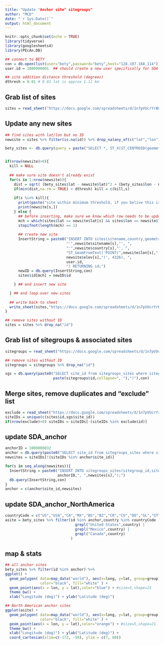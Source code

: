 ```yaml
---
title: "Update "Anchor site" sitegroups"
author: "MCD"
date: "`r Sys.Date()`"
output: html_document
---
```


```r
knitr::opts_chunk$set(echo = TRUE)
library(tidyverse)
library(googlesheets4)
library(PEcAn.DB)

## connect to BETY
con = db.open(list(user="bety",password="bety",host="128.197.168.114"))
user.id = 1000000001  ## should create a new user specifically for SDA site management

## site addition distance threshold (degrees)
dthresh = 0.01 # 0.01 lat is approx 1.11 km
```

## Grab list of sites
```r
sites = read_sheet("https://docs.google.com/spreadsheets/d/1n7pVUcrYrB0S8bqrj77tUNrLHA2c_yqzkZL8mgdVDjs/edit#gid=0","sites")
```


## Update any new sites
```r
## find sites with lat/lon but no ID
newsite = sites %>% filter(is.na(id)) %>% drop_na(any_of(c("lat","lon")))

bety_sites <- db.query(query = paste("SELECT *, ST_X(ST_CENTROID(geometry)) AS lon, ST_Y(ST_CENTROID(geometry)) AS lat FROM sites"), con = con)


if(nrow(newsite)>0){
  kill = NULL
  
  ## make sure site doesn't already exist
  for(s in 1:nrow(newsite)){
    dist = sqrt( (bety_sites$lat - newsite$lat)^2 + (bety_sites$lon - newsite$lon)^2)
    if(min(dist,na.rm = TRUE) < dthresh) kill = c(kill,s)
    
    if(s %in% kill){
      print(paste("site within minimum threshold, if you belive this is an error consider increasing dthresh"))
      print(newsite[s,])
    } else {
      ## before inserting, make sure we know which row needs to be updated
      mch = which(sites$lat == newsite$lat[s] && sites$lon == newsite$lon[s])
      stopifnot(length(mch) == 1)
      
      ## create new site
      InsertString = paste0("INSERT INTO sites(sitename,country,geometry,user_id) VALUES(",
                            "'",newsite$sitename[s],"', ",
                            "'",newsite$country[s],"', ",
                            "ST_GeomFromText('POINT(",newsite$lon[s]," ",newsite$lat[s]," ",
                            newsite$elev[s],")', 4326), ",
                            user.id,
                            ") RETURNING id;")
      newID = db.query(InsertString,con)     
      sites$id[mch] = newID$id

    } ## end insert new site

  } ## end loop over new sites
  
  ## write back to sheet
  write_sheet(sites,"https://docs.google.com/spreadsheets/d/1n7pVUcrYrB0S8bqrj77tUNrLHA2c_yqzkZL8mgdVDjs/edit#gid=0","sites")
}

## remove sites without ID
sites = sites %>% drop_na("id")

```


## Grab list of sitegroups & associated sites
```r
sitegroups = read_sheet("https://docs.google.com/spreadsheets/d/1n7pVUcrYrB0S8bqrj77tUNrLHA2c_yqzkZL8mgdVDjs/edit#gid=0","sitegroups")

## remove sites without ID
sitegroups = sitegroups %>% drop_na("id")

sgs = db.query(paste0("SELECT site_id from sitegroups_sites where sitegroup_id IN (",
                      paste(sitegroups$id,collapse=", "),")"),con)

```


## Merge sites, remove duplicates and "exclude" list
```r
exclude = read_sheet("https://docs.google.com/spreadsheets/d/1n7pVUcrYrB0S8bqrj77tUNrLHA2c_yqzkZL8mgdVDjs/edit#gid=0","exclude")
siteIDs = unique(c(sites$id,sgs$site_id))
if(nrow(exclude)>0) siteIDs = siteIDs[-(siteIDs %in% exclude$id)]
```


## update SDA_anchor
```r
anchorID = 1000000032
anchor = db.query(paste0("SELECT site_id from sitegroups_sites where sitegroup_id = ",anchorID),con)
newsites = siteIDs[!(siteIDs %in% anchor$site_id)]

for(s in seq_along(newsites)){
  InsertString = paste0("INSERT INTO sitegroups_sites(sitegroup_id,site_id) VALUES(",
                        anchorID,", ",newsites[s],");")
  db.query(InsertString,con)
}
anchor = c(anchor$site_id,newsites)
```


## update SDA_anchor_NorthAmerica
```r
countryCode = c("US","USA","CA","MX","BS","BZ","CR","CU","DO","GL","GT","HT","HN","JM","NI","PA","PR","SV","VI") ## sites table needs a lot of cleaning
asite = bety_sites %>% filter(id %in% anchor,country %in% countryCode | 
                                grepl("United States",country) |
                                grepl("Mexico",country) |
                                grepl("Canada",country)
                              ) 
```



## map & stats
```r
## all anchor sites
bety_sites %>% filter(id %in% anchor) %>%
ggplot() + 
  geom_polygon( data=map_data("world"), aes(x=long, y=lat, group=group),
                color="black", fill="white" ) + 
  geom_point(aes(x = lon, y = lat),color="blue") + #size=5,shape=21
  theme_bw() +
  xlab("Longitude (deg)") + ylab("Latitude (deg)")

## North American anchor sites
ggplot(asite) + 
  geom_polygon( data=map_data("world"), aes(x=long, y=lat, group=group),
                color="black", fill="white" ) + 
  geom_point(aes(x = lon, y = lat),color="orange") + #size=5,shape=21
  theme_bw() +
  xlab("Longitude (deg)") + ylab("Latitude (deg)") + 
  coord_cartesian(xlim=c(-172, -50), ylim = c(7, 80))


```




